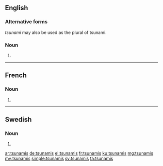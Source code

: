 ==English==

===Alternative forms===
''tsunami'' may also be used as the plural of tsunami.

===Noun===
{{head|en|plural}}

# {{plural of|tsunami|lang=en}}

----

==French==

===Noun===
{{head|fr|plural|g=?}}

# {{plural of|tsunami|lang=fr}}

----

==Swedish==

===Noun===
{{head|sv|noun form}}

# {{sv-noun-form-indef-gen|tsunami}}

[[ar:tsunamis]]
[[de:tsunamis]]
[[el:tsunamis]]
[[fr:tsunamis]]
[[ku:tsunamis]]
[[mg:tsunamis]]
[[my:tsunamis]]
[[simple:tsunamis]]
[[sv:tsunamis]]
[[ta:tsunamis]]